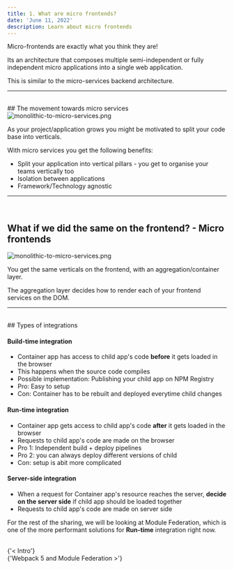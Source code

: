 ```yaml
---
title: 1. What are micro frontends?
date: 'June 11, 2022'
description: Learn about micro frontends
---
```


Micro-frontends are exactly what you think they are!

Its an architecture that composes multiple semi-independent or fully independent micro applications into a single web application.

This is similar to the micro-services backend architecture.

<hr />
<br />
## The movement towards micro services

<div style={{ position: 'relative', height: '200px', margin: '32px' }}>
  <Image
    src="/assets/monolithic-to-micro-services.png"
    alt="monolithic-to-micro-services.png"
    layout={'fill'}
    objectFit={'contain'}
  />
</div>

As your project/application grows you might be motivated to split your code base into verticals.

With micro services you get the following benefits:

- Split your application into vertical pillars - you get to organise your teams vertically too
- Isolation between applications
- Framework/Technology agnostic

<hr />
<br />

## What if we did the same on the frontend? - Micro frontends

<div style={{ position: 'relative', height: '300px', margin: '32px' }}>
  <Image
    src="/assets/micro-frontend-1.png"
    alt="monolithic-to-micro-services.png"
    layout={'fill'}
    objectFit={'contain'}
  />
</div>

You get the same verticals on the frontend, with an aggregation/container layer.

The aggregation layer decides how to render each of your frontend services on the DOM.

<hr />
<br />
## Types of integrations

#### Build-time integration

- Container app has access to child app's code **before** it gets loaded in the browser
- This happens when the source code compiles
- Possible implementation: Publishing your child app on NPM Registry
- Pro: Easy to setup
- Con: Container has to be rebuilt and deployed everytime child changes

#### Run-time integration

- Container app gets access to child app's code **after** it gets loaded in the browser
- Requests to child app's code are made on the browser
- Pro 1: Independent build + deploy pipelines
- Pro 2: you can always deploy different versions of child
- Con: setup is abit more complicated

#### Server-side integration

- When a request for Container app's resource reaches the server, **decide on the server side** if child app should be loaded together
- Requests to child app's code are made on server side

For the rest of the sharing, we will be looking at Module Federation, which is one of the more performant solutions for **Run-time** integration right now.

<br />
<div className="page-menu-bottom">
  <Link href="/0-introduction" passHref>
    <div className="menu-link"> {'< Intro'}</div>
  </Link>
  <Link href="/2-webpack-5-module-federation" passHref>
    <div className="menu-link">{'Webpack 5 and Module Federation >'}</div>
  </Link>
</div>
